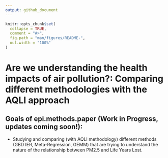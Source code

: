 ```yaml
---
output: github_document
---
```


<!-- README.md is generated from README.Rmd. Please edit that file -->

```r
knitr::opts_chunk$set(
  collapse = TRUE,
  comment = "#>",
  fig.path = "man/figures/README-",
  out.width = "100%"
)
```

# Are we understanding the health impacts of air pollution?: Comparing different methodologies with the AQLI approach

<!-- badges: start -->
<!-- badges: end -->

## Goals of epi.methods.paper (Work in Progress, updates coming soon!):

* Studying and comparing (with AQLI methodology) different methods (GBD IER, Meta-Regression, GEMM) that are trying to understand the nature of the relationship between PM2.5 and Life Years Lost.
